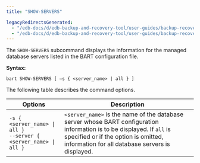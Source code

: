 ```yaml
---
title: "SHOW-SERVERS"

legacyRedirectsGenerated:
  - "/edb-docs/d/edb-backup-and-recovery-tool/user-guides/backup-recovery-guide/2.6.1/show_servers.html"
  - "/edb-docs/d/edb-backup-and-recovery-tool/user-guides/backup-recovery-guide/latest/show_servers.html"
---
```


<div id="show_servers" class="registered_link"></div>

The `SHOW-SERVERS` subcommand displays the information for the managed database servers listed in the BART configuration file.

**Syntax:**

`bart SHOW-SERVERS [ –s { <server_name> | all } ]`

The following table describes the command options.

| Options                                                                | Description                                                                                                                                                                                                       |
| ---------------------------------------------------------------------- | ----------------------------------------------------------------------------------------------------------------------------------------------------------------------------------------------------------------- |
| `-s { <server_name> \| all }`<br />`--server { <server_name> \| all }` | `<server_name>` is the name of the database server whose BART configuration information is to be displayed. If `all` is specified or if the option is omitted, information for all database servers is displayed. |
